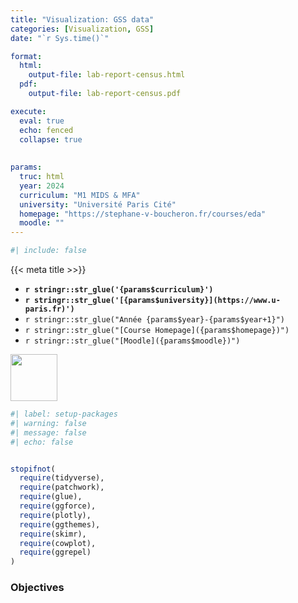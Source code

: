 ```yaml
---
title: "Visualization: GSS data"
categories: [Visualization, GSS]
date: "`r Sys.time()`"

format:
  html:
    output-file: lab-report-census.html
  pdf:
    output-file: lab-report-census.pdf

execute: 
  eval: true
  echo: fenced
  collapse: true
  
  
params:
  truc: html
  year: 2024 
  curriculum: "M1 MIDS & MFA"
  university: "Université Paris Cité"
  homepage: "https://stephane-v-boucheron.fr/courses/eda"
  moodle: ""
---
```


```r
#| include: false
```


::: {layout="[80,20]"}

::: {#first-column}

{{< meta title >>}}

- **`r stringr::str_glue('{params$curriculum}')`**
- **`r stringr::str_glue('[{params$university}](https://www.u-paris.fr)')`**
- `r stringr::str_glue("Année {params$year}-{params$year+1}")`
- `r stringr::str_glue("[Course Homepage]({params$homepage})")`  
- `r stringr::str_glue("[Moodle]({params$moodle})")`

::: 

::: {#second-column}
![](/images/UniversiteParis_monogramme_couleur_RVB.png){align="right" style="size:50px;" width=75}
:::

:::


<!-- We will use the following packages. If needed, we install them. -->

```r
#| label: setup-packages
#| warning: false
#| message: false
#| echo: false


stopifnot(
  require(tidyverse), 
  require(patchwork), 
  require(glue), 
  require(ggforce), 
  require(plotly),
  require(ggthemes),
  require(skimr),
  require(cowplot),
  require(ggrepel)
)

```

::: {.callout-important}

### Objectives

:::
